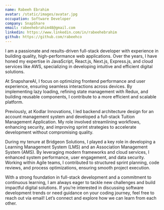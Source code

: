 ```yaml
---
name: Rabeeh Ebrahim
avatar: /static/images/avatar.jpg
occupation: Software Developer
company: SnapShare
email: rabeehebrahim48@gmail.com
linkedin: https://www.linkedin.com/in/rabeehebrahim
github: https://github.com/rabeehco
---
```


I am a passionate and results-driven full-stack developer with experience in building quality, high-performance web applications. Over the years, I have honed my expertise in JavaScript, React.js, Next.js, Express.js, and cloud services like AWS, specializing in developing intuitive and efficient digital solutions.

At SnapshareAI, I focus on optimizing frontend performance and user experience, ensuring seamless interactions across devices. By implementing lazy loading, refining state management with Redux, and building reusable components, I contribute to a more efficient and scalable platform.

Previously, at Kodlar Innovations, I led backend architecture design for an account management system and developed a full-stack Tuition Management Application. My role involved streamlining workflows, enhancing security, and improving sprint strategies to accelerate development without compromising quality.

During my tenure at Bridgeon Solutions, I played a key role in developing a Learning Management System (LMS) and an Association Management System (AMS). By leveraging modern frameworks and cloud services, I enhanced system performance, user engagement, and data security. Working within Agile teams, I contributed to structured sprint planning, code reviews, and process optimizations, ensuring smooth project execution.

With a strong foundation in full-stack development and a commitment to continuous learning, I am always eager to tackle new challenges and build impactful digital solutions. If you’re interested in discussing software development trends or need guidance on your coding journey, feel free to reach out via email! Let’s connect and explore how we can learn from each other.
